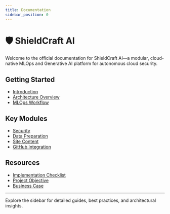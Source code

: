 ```yaml
---
title: Documentation
sidebar_position: 0
---
```



# 🛡️ ShieldCraft AI

Welcome to the official documentation for ShieldCraft AI—a modular, cloud-native MLOps and Generative AI platform for autonomous cloud security.

## Getting Started
- [Introduction](intro)
- [Architecture Overview](security/architecture)
- [MLOps Workflow](data_prep/workflow)

## Key Modules
- [Security](security)
- [Data Preparation](data_prep)
- [Site Content](site)
- [GitHub Integration](github)

## Resources
- [Implementation Checklist](../checklist)
- [Project Objective](../project_objective)
- [Business Case](../business_case)

---

<Highlight text="Proactive, Adaptive, Autonomous Cybersecurity for the Modern Enterprise." />

Explore the sidebar for detailed guides, best practices, and architectural insights.
